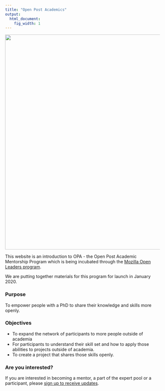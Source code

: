 ```yaml
---
title: "Open Post Academics"
output:
  html_document:
    fig_width: 1
---
```

<img src="images/BD_FLAME_Header.jpg" width="700px">


This website is an introduction to OPA - the Open Post Academic Mentorship Program which is being incubated through the [Mozilla Open Leaders program](https://foundation.mozilla.org/en/opportunity/mozilla-open-leaders/open-leaders-x/participants/).  

We are putting together materials for this program for launch in January 2020. 

### Purpose 
To empower people with a PhD to share their knowledge and skills more openly. 

### Objectives 
- To expand the network of participants to more people outside of academia 
- For participants to understand their skill set and how to apply those abilities to projects outside of academia.
- To create a project that shares those skills openly. 


### Are you interested? 
If you are interested in becoming a mentor, a part of the expert pool or a participant, please [sign up to receive updates](https://mailchi.mp/78b68c7561e2/opa). 


